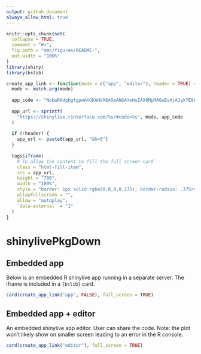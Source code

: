```yaml
---
output: github_document
always_allow_html: true
---
```


<!-- README.md is generated from README.Rmd. Please edit that file -->

```r
knitr::opts_chunk$set(
  collapse = TRUE,
  comment = "#>",
  fig.path = "man/figures/README-",
  out.width = "100%"
)
library(shiny)
library(bslib)

create_app_link <- function(mode = c("app", "editor"), header = TRUE) {
  mode <- match.arg(mode)
  
  app_code <- "NobwRAdghgtgpmAXGKAHVA6ASmANGAYwHsIAXOMpMAGwEsAjAJykYE8AKAZwAtaJWAlAB0IdJiw71OAFgAiUHsIgiArrQAEAHgC06gCYLu9Iiz0AFKAHM47EevWlapanHUBedULAAhIgA91AEEzAEkvXDt9Q2NTAAk4KD04RnYBCIh7Ax4Yxj0AZVok+hZU9Mzok1zfPQ5I+1IrTgASTlJWF1swYxr1EHViggBrS0YiFQg9bWJqIkZEdUtuIlaAd15yAF8vNLr1ADNqNT0sIhXbDPtLqAJHEm8VUlISTqfLSxcAfWM-cM8wABUiG8XOpfD8wDsLpd1NdbhB7o9nl5GHAYEQAG5wL7+X5eLCojGuMG-AjUBScdx-eiWbQGCDWRjbMrQmE3Wh3B5PCCdFGtWZY764sD4vko0E4vDqUnkyleanaTgqAgEOCcThM3b2WHs+GcpFgFSoAzkbHg3B-ACqRqg5HFZqlZLVsq6NNQjFoMAk212kOhTFKu2+5xZ6hWhVI3EpAEYAEzM6GOZyuDzkPykADyD1QD063w+rRtcA1UMuXjB-SINXCmvUhWdMFYgrwNemZNQnAYII8-ywFoAovHLqTllB6F31D3+4P7KgZhmszmvLOiKRvSWlPYlEoRJxkpjGFpdHtxmznnxs6RzWNSBfzbu1TqBL1IteL01l6RD+oURNkmY5+wIC7CiACO7AAITng8TQNt8TStmgu56BulwfuwjAQLMMDsDGAAMuECChGwoS+C6kE0eYFraOjfhQSSMP8cBpoBuxUa4NG0Hs6jsFB5Gwf48FENQbZIU+XgIe2cB6F46hwNQu5-CeQkiVJXi7KgCjkJ0ACyrAVgEtDqpKbFESRFxEFIe5wH2mJkDxEBvq87wCv45pASWhrGnAYKdPx9raiQzpOS4a72MRkQvpZjCYjZFCkPZb4omimKmm5uyeYWPleH5vwBRkHjIgSmKheo4UXJFu7RdZtnxbxTS8k8KKpc+HnWuQWVgDlkp5c6DX8iVZX2BVVmxXZdUZSa3xpa1XlZSWQ2dY2ErmjWPUFQabVFpKNZEKgcIUh4dCtMGIYOE447cDGnQAHJwCsZ1Jr8WRGJUejeIk1jsFG5rTLMzpuh6XoQr6p1USoB1-HSDK4vNlycEJhTxIkySUpOA41vYYZ6BGlLSDWKGbpEg2eOZUUxTVCXQX5TTooZnZwNN0ISUhX6cdxdXU8zUliYQymIapYCyfJrheEpwn89JYC7LTHZjuxuhs5TfFLX4NN03LPMy-TMlyQpXi8HoSTKFLJbwGqVjy+oGmtDYXi6fptZGT9fOSXoK0oBMvxaxrrFLCs10rpxtAEDaOrsGbnAW+abSoMmfwrCwEB8JYT0qMwcLRqZIhbMoEA8HwrCBOg7BqHeVmMEoYAbLg4DQPAVCyH2eQAMJYCEZj-CE6bXXgvNkHFVD-OdcDzPEwlEOoeS8Pw4EiIEDxLHM6jyLTejqAA4swEAAFYkBgc8L7MFqMNQ8zcI8qCIAA9Ff7r94wezXHAGDEDAIgADLBxQu7zNpIT-CIWQhlZxQFYNpSsI9J5+xDruEQ-xGjzGsI8ZOCoGiMHINJCA-xWCx3mFPAuIgq410gLABAyB8SJHgBgGAehe7EH7pQZA-xeAUkMjCDIY8ZjqAAOqzGoGvfB-AYToH3hAKuABdIAA"
  
  app_url <- sprintf(
    "https://shinylive.rinterface.com/%s/#code=%s", mode, app_code
  )
  
  if (!header) {
    app_url <- paste0(app_url, "&h=0")
  }
  
  tags$iframe(
    # To allow the content to fill the full screen card
    class = "html-fill-item",
    src = app_url, 
    height = "700", 
    width = "100%",
    style = "border: 1px solid rgba(0,0,0,0.175); border-radius: .375rem;",
    allowfullscreen = "",
    allow = "autoplay",
    `data-external` = "1"
  )
}
```

# shinylivePkgDown

<!-- badges: start -->
<!-- badges: end -->

## Embedded app

Below is an embedded R shinylive app running in a separate server. The iframe is included in a `{bslib}` card. 

```r
card(create_app_link("app", FALSE), full_screen = TRUE)
```

## Embedded app + editor

An embedded shinylive app editor. User can share the code. Note: the plot won't likely show on smaller screen leading to an error in the R console.

```r
card(create_app_link("editor"), full_screen = TRUE)
```
